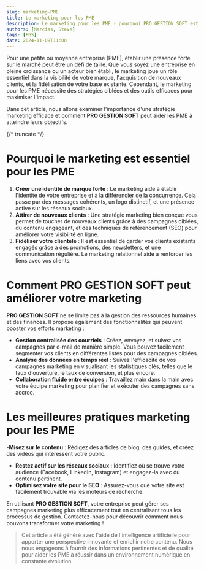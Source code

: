 ```yaml
---
slug: marketing-PME
title: Le marketing pour les PME
description: Le marketing pour les PME - pourquoi PRO GESTION SOFT est votre meilleur allié
authors: [Marcias, Steve]
tags: [PGS]
date: 2024-11-09T11:00
---
```


Pour une petite ou moyenne entreprise (PME), établir une présence forte sur le marché peut être un défi de taille. Que vous soyez une entreprise en pleine croissance ou un acteur bien établi, le marketing joue un rôle essentiel dans la visibilité de votre marque, l'acquisition de nouveaux clients, et la fidélisation de votre base existante. Cependant, le marketing pour les PME nécessite des stratégies ciblées et des outils efficaces pour maximiser l'impact.

Dans cet article, nous allons examiner l'importance d'une stratégie marketing efficace et comment **PRO GESTION SOFT** peut aider les PME à atteindre leurs objectifs.

{/* truncate */}

# Pourquoi le marketing est essentiel pour les PME
1. **Créer une identité de marque forte** : Le marketing aide à établir l'identité de votre entreprise et à la différencier de la concurrence. Cela passe par des messages cohérents, un logo distinctif, et une présence active sur les réseaux sociaux.
2. **Attirer de nouveaux clients** : Une stratégie marketing bien conçue vous permet de toucher de nouveaux clients grâce à des campagnes ciblées, du contenu engageant, et des techniques de référencement (SEO) pour améliorer votre visibilité en ligne.
3. **Fidéliser votre clientèle** : Il est essentiel de garder vos clients existants engagés grâce à des promotions, des newsletters, et une communication régulière. Le marketing relationnel aide à renforcer les liens avec vos clients.

# Comment PRO GESTION SOFT peut améliorer votre marketing
**PRO GESTION SOFT** ne se limite pas à la gestion des ressources humaines et des finances. Il propose également des fonctionnalités qui peuvent booster vos efforts marketing :
- **Gestion centralisée des courriels** : Créez, envoyez, et suivez vos campagnes par e-mail de manière simple. Vous pouvez facilement segmenter vos clients en différentes listes pour des campagnes ciblées.
- **Analyse des données en temps réel** : Suivez l'efficacité de vos campagnes marketing en visualisant les statistiques clés, telles que le taux d'ouverture, le taux de conversion, et plus encore.
- **Collaboration fluide entre équipes** : Travaillez main dans la main avec votre équipe marketing pour planifier et exécuter des campagnes sans accroc.

# Les meilleures pratiques marketing pour les PME
-**Misez sur le contenu** : Rédigez des articles de blog, des guides, et créez des vidéos qui intéressent votre public.
- **Restez actif sur les réseaux sociaux** : Identifiez où se trouve votre audience (Facebook, LinkedIn, Instagram) et engagez-la avec du contenu pertinent.
- **Optimisez votre site pour le SEO** : Assurez-vous que votre site est facilement trouvable via les moteurs de recherche.

En utilisant **PRO GESTION SOFT**, votre entreprise peut gérer ses campagnes marketing plus efficacement tout en centralisant tous les processus de gestion. Contactez-nous pour découvrir comment nous pouvons transformer votre marketing !


> Cet article a été généré avec l'aide de l'intelligence artificielle pour apporter une perspective innovante et enrichir notre contenu. Nous nous engageons à fournir des informations pertinentes et de qualité pour aider les PME à réussir dans un environnement numérique en constante évolution.

